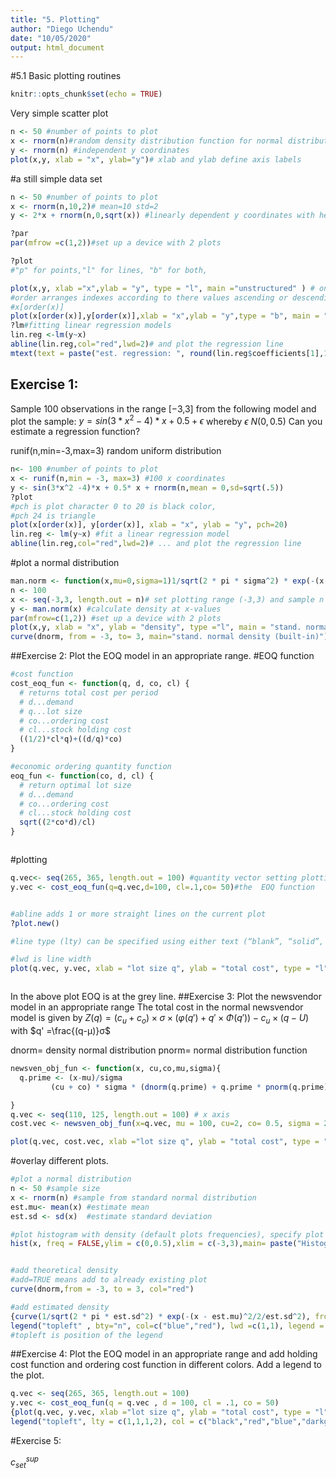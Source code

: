 ```yaml
---
title: "5. Plotting"
author: "Diego Uchendu"
date: "10/05/2020"
output: html_document
---
```

#5.1 Basic plotting routines
```r
knitr::opts_chunk$set(echo = TRUE)
```
Very simple scatter plot
```r
n <- 50 #number of points to plot
x <- rnorm(n)#random density distribution function for normal distribution
y <- rnorm(n) #independent y coordinates
plot(x,y, xlab = "x", ylab="y")# xlab and ylab define axis labels
```

#a still simple data set



```r
n <- 50 #number of points to plot
x <- rnorm(n,10,2)# mean=10 std=2 
y <- 2*x + rnorm(n,0,sqrt(x)) #linearly dependent y coordinates with heteroscedastic errors

?par
par(mfrow =c(1,2))#set up a device with 2 plots

?plot
#"p" for points,"l" for lines, "b" for both,

plot(x,y, xlab ="x",ylab = "y", type = "l", main ="unstructured" ) # one can also plot lines and a title
#order arranges indexes according to there values ascending or descending order.
#x[order(x)]
plot(x[order(x)],y[order(x)],xlab = "x",ylab = "y",type = "b", main = "structured")# as well as points and lines
?lm#fitting linear regression models
lin.reg <-lm(y~x)
abline(lin.reg,col="red",lwd=2)# and plot the regression line
mtext(text = paste("est. regression: ", round(lin.reg$coefficients[1],1), "+", round(lin.reg$coefficients[2],1), "*x", sep = ""), side = 3) # and add the formula as text
```

## Exercise 1:
Sample 100 observations in the range [−3,3] from the following model and plot the sample:
$y=sin(3*x^2-4)*x+0.5+ϵ$ 
whereby $ϵ ~ N(0,0.5)$ Can you estimate a regression function?

runif(n,min=-3,max=3) random uniform distribution
```r
n<- 100 #number of points to plot
x <- runif(n,min = -3, max=3) #100 x coordinates
y <- sin(3*x^2 -4)*x + 0.5* x + rnorm(n,mean = 0,sd=sqrt(.5))
?plot
#pch is plot character 0 to 20 is black color,
#pch 24 is triangle
plot(x[order(x)], y[order(x)], xlab = "x", ylab = "y", pch=20)
lin.reg <- lm(y~x) #fit a linear regression model
abline(lin.reg,col="red",lwd=2)# ... and plot the regression line
```

#plot a normal distribution
```r
man.norm <- function(x,mu=0,sigma=1)1/sqrt(2 * pi * sigma^2) * exp(-(x-mu)^2/2/sigma^2)     # density function normal distribution, self-written, default to standard normal
n <- 100
x <- seq(-3,3, length.out = n)# set plotting range (-3,3) and sample n equally spaced points
y <- man.norm(x) #calculate density at x-values
par(mfrow=c(1,2)) #set up a device with 2 plots
plot(x,y, xlab = "x", ylab = "density", type ="l", main = "stand. normal density (self-written)")  
curve(dnorm, from = -3, to= 3, main="stand. normal density (built-in)")
```
##Exercise 2: 
Plot the EOQ model in an appropriate range.
#EOQ function
```r
#cost function
cost_eoq_fun <- function(q, d, co, cl) {
  # returns total cost per period
  # d...demand
  # q...lot size
  # co...ordering cost
  # cl...stock holding cost
  ((1/2)*cl*q)+((d/q)*co)
}

#economic ordering quantity function
eoq_fun <- function(co, d, cl) {
  # return optimal lot size
  # d...demand
  # co...ordering cost
  # cl...stock holding cost
  sqrt((2*co*d)/cl)
}



```
#plotting
```r
q.vec<- seq(265, 365, length.out = 100) #quantity vector setting plotting range for x axis
y.vec <- cost_eoq_fun(q=q.vec,d=100, cl=.1,co= 50)#the  EOQ function


#abline adds 1 or more straight lines on the current plot
?plot.new()

#line type (lty) can be specified using either text (“blank”, “solid”, “dashed”, “dotted”, “dotdash”, “longdash”, “twodash”) or number (0, 1, 2, 3, 4, 5, 6). Note that lty = “solid” is identical to lty=1.

#lwd is line width 
plot(q.vec, y.vec, xlab = "lot size q", ylab = "total cost", type = "l",lwd=2)+ abline(v= eoq_fun(d=100, cl=.1, co=50), col="darkgrey",lwd=2,lty=2)



```
In the above plot EOQ is at the grey line.
##Exercise 3:
Plot the newsvendor model in an appropriate range
The total cost in the normal newsvendor model is given by
$Z(q)= (c_u + c_o)\times σ \times(φ(q')+q'\times Φ (q'))-c_u \times(q-U)$
with $q' =\frac{(q-μ)}σ$

dnorm= density normal distribution
pnorm= normal distribution function 
```r
newsven_obj_fun <- function(x, cu,co,mu,sigma){
  q.prime <- (x-mu)/sigma
         (cu + co) * sigma * (dnorm(q.prime) + q.prime * pnorm(q.prime)) - cu * sigma * q.prime

}
q.vec <- seq(110, 125, length.out = 100) # x axis
cost.vec <- newsven_obj_fun(x=q.vec, mu = 100, cu=2, co= 0.5, sigma = 20) #yaxis

plot(q.vec, cost.vec, xlab ="lot size q", ylab = "total cost", type = "l", lwd = 2)

```

#overlay  different plots.
```r
#plot a normal distribution
n <- 50 #sample size
x <- rnorm(n) #sample from standard normal distribution
est.mu<- mean(x) #estimate mean
est.sd <- sd(x)  #estimate standard deviation

#plot histogram with density (default plots frequencies), specify plot range explicitely
hist(x, freq = FALSE,ylim = c(0,0.5),xlim = c(-3,3),main= paste("Histogram of x, sample size =", n) )


#add theoretical density
#add=TRUE means add to already existing plot
curve(dnorm,from = -3, to = 3, col="red")

#add estimated density
{curve(1/sqrt(2 * pi * est.sd^2) * exp(-(x - est.mu)^2/2/est.sd^2), from = -3, to = 3, col = "blue", add = TRUE) 
legend("topleft" , bty="n", col=c("blue","red"), lwd =c(1,1), legend = c("estimated density", "theoretical density"))}
#topleft is position of the legend
```
##Exercise 4:
Plot the EOQ model in an appropriate range and add holding cost function and ordering cost function in different colors. Add a legend to the plot.
```r
q.vec <- seq(265, 365, length.out = 100)
y.vec <- cost_eoq_fun(q = q.vec , d = 100, cl = .1, co = 50)
{plot(q.vec, y.vec, xlab ="lot size q", ylab = "total cost", type = "l", lwd =2, ylim=c(12,max(y.vec)))+abline(v = eoq_fun(d = 100, cl = .1, co = 50), col="darkgrey", lwd=2, lty=2)+lines(x=q.vec, y=(1/2)*.1*q.vec, lwd=2, col="blue")+lines(x=q.vec, y=(100/q.vec)*50, lwd=2, col="red")
legend("topleft", lty = c(1,1,1,2), col = c("black","red","blue","darkgrey"), legend = c("total cost", "ordering cost", "storage cost", "optimal lot size"), bty="n" )}
```
#Exercise 5:

$c_{set}^{sup}$